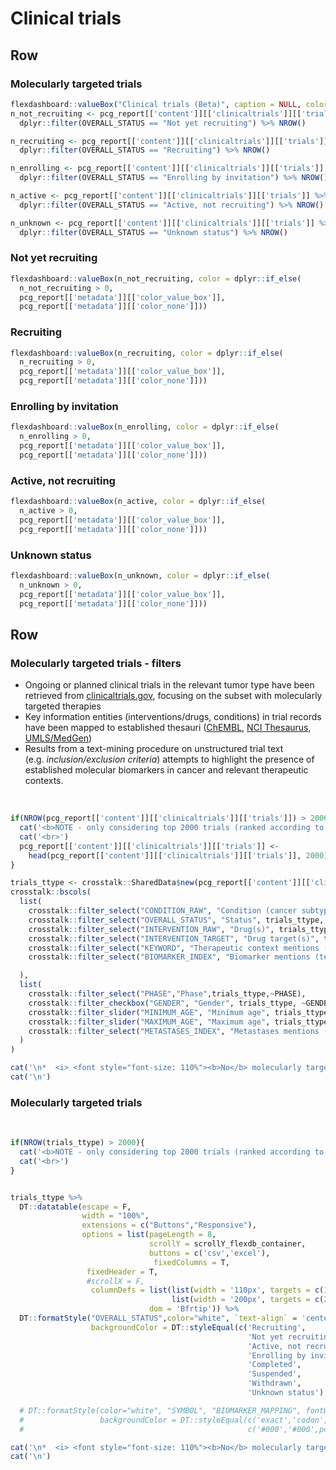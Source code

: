 Clinical trials
==================================================================

Row
-------------------------------------

### Molecularly targeted trials

```r
flexdashboard::valueBox("Clinical trials (Beta)", caption = NULL, color = '#000000', icon = NULL)
n_not_recruiting <- pcg_report[['content']][['clinicaltrials']][['trials']] %>% 
  dplyr::filter(OVERALL_STATUS == "Not yet recruiting") %>% NROW()

n_recruiting <- pcg_report[['content']][['clinicaltrials']][['trials']] %>% 
  dplyr::filter(OVERALL_STATUS == "Recruiting") %>% NROW()

n_enrolling <- pcg_report[['content']][['clinicaltrials']][['trials']] %>% 
  dplyr::filter(OVERALL_STATUS == "Enrolling by invitation") %>% NROW()

n_active <- pcg_report[['content']][['clinicaltrials']][['trials']] %>% 
  dplyr::filter(OVERALL_STATUS == "Active, not recruiting") %>% NROW()

n_unknown <- pcg_report[['content']][['clinicaltrials']][['trials']] %>% 
  dplyr::filter(OVERALL_STATUS == "Unknown status") %>% NROW()
``` 

### Not yet recruiting

```r


flexdashboard::valueBox(n_not_recruiting, color = dplyr::if_else(
  n_not_recruiting > 0,
  pcg_report[['metadata']][['color_value_box']],
  pcg_report[['metadata']][['color_none']]))


```

### Recruiting

```r

flexdashboard::valueBox(n_recruiting, color = dplyr::if_else(
  n_recruiting > 0,
  pcg_report[['metadata']][['color_value_box']],
  pcg_report[['metadata']][['color_none']]))

```


### Enrolling by invitation

```r

flexdashboard::valueBox(n_enrolling, color = dplyr::if_else(
  n_enrolling > 0,
  pcg_report[['metadata']][['color_value_box']],
  pcg_report[['metadata']][['color_none']]))
```

### Active, not recruiting

```r
flexdashboard::valueBox(n_active, color = dplyr::if_else(
  n_active > 0,
  pcg_report[['metadata']][['color_value_box']],
  pcg_report[['metadata']][['color_none']]))

```

### Unknown status

```r
flexdashboard::valueBox(n_unknown, color = dplyr::if_else(
  n_unknown > 0,
  pcg_report[['metadata']][['color_value_box']],
  pcg_report[['metadata']][['color_none']]))
```


Row
-----------------------------------------------------

### Molecularly targeted trials - filters {data-padding=15 data-width=300}

* Ongoing or planned clinical trials in the relevant tumor type have been retrieved from [clinicaltrials.gov](https://clinicaltrials.gov), focusing on the subset with molecularly targeted therapies
* Key information entities (interventions/drugs, conditions) in trial records have been mapped to established thesauri ([ChEMBL](https://www.ebi.ac.uk/chembl/), [NCI Thesaurus](https://ncithesaurus.nci.nih.gov/ncitbrowser/), [UMLS/MedGen](https://www.ncbi.nlm.nih.gov/medgen/))
* Results from a text-mining procedure on unstructured trial text (e.g. <i>inclusion/exclusion criteria</i>) attempts to highlight the presence of established molecular biomarkers in cancer and relevant therapeutic contexts. 

<br>

```r


if(NROW(pcg_report[['content']][['clinicaltrials']][['trials']]) > 2000){
  cat('<b>NOTE - only considering top 2000 trials (ranked according to status and start date) </b><br>',sep="\n")
  cat('<br>')
  pcg_report[['content']][['clinicaltrials']][['trials']] <- 
    head(pcg_report[['content']][['clinicaltrials']][['trials']], 2000)
}

trials_ttype <- crosstalk::SharedData$new(pcg_report[['content']][['clinicaltrials']][['trials']])
crosstalk::bscols(
  list(
    crosstalk::filter_select("CONDITION_RAW", "Condition (cancer subtype)", trials_ttype, ~CONDITION_RAW),
    crosstalk::filter_select("OVERALL_STATUS", "Status", trials_ttype, ~OVERALL_STATUS),
    crosstalk::filter_select("INTERVENTION_RAW", "Drug(s)", trials_ttype, ~INTERVENTION_RAW),
    crosstalk::filter_select("INTERVENTION_TARGET", "Drug target(s)", trials_ttype, ~INTERVENTION_TARGET),
    crosstalk::filter_select("KEYWORD", "Therapeutic context mentions (text-mined)", trials_ttype, ~KEYWORD),
    crosstalk::filter_select("BIOMARKER_INDEX", "Biomarker mentions (text-mined)", trials_ttype, ~BIOMARKER_INDEX)

  ),
  list(
    crosstalk::filter_select("PHASE","Phase",trials_ttype,~PHASE),
    crosstalk::filter_checkbox("GENDER", "Gender", trials_ttype, ~GENDER),
    crosstalk::filter_slider("MINIMUM_AGE", "Minimum age", trials_ttype, ~MINIMUM_AGE),
    crosstalk::filter_slider("MAXIMUM_AGE", "Maximum age", trials_ttype, ~MAXIMUM_AGE),
    crosstalk::filter_select("METASTASES_INDEX", "Metastases mentions (text-mined)", trials_ttype, ~METASTASES_INDEX)
  )
)


```


```r
cat('\n*  <i> <font style="font-size: 110%"><b>No</b> molecularly targeted trials retrieved for the tumor type in question.</i></font>', sep='\n')
cat('\n')
```


### Molecularly targeted trials {data-padding=15}

<br>

```r

if(NROW(trials_ttype) > 2000){
  cat('<b>NOTE - only considering top 2000 trials (ranked according to status and start date) </b><br>',sep="\n")
  cat('<br>')
}


trials_ttype %>%
  DT::datatable(escape = F, 
                width = "100%",
                extensions = c("Buttons","Responsive"), 
                options = list(pageLength = 8, 
                               scrollY = scrollY_flexdb_container,
                               buttons = c('csv','excel'), 
                                fixedColumns = T,
                 fixedHeader = T,
                 #scrollX = F,
                  columnDefs = list(list(width = '110px', targets = c(1,3,5)),
                                    list(width = '200px', targets = c(2,4))),
                               dom = 'Bfrtip')) %>%
  DT::formatStyle("OVERALL_STATUS",color="white", `text-align` = 'center', fontWeight = "bold",
                  backgroundColor = DT::styleEqual(c('Recruiting',
                                                     'Not yet recruiting',
                                                     'Active, not recruiting',
                                                     'Enrolling by invitation',
                                                     'Completed',
                                                     'Suspended',
                                                     'Withdrawn',
                                                     'Unknown status'), c("#00a65a","#00a65a","#CD534C","#CD534C","#CD534C","#CD534C","#CD534C", "#8F7700")))

  # DT::formatStyle(color="white", "SYMBOL", "BIOMARKER_MAPPING", fontWeight = 'bold', `text-align` = 'center',
  #                 backgroundColor = DT::styleEqual(c('exact','codon','exon','gene'), 
  #                                                  c('#000','#000',pcg_report[['metadata']][['color_palette']][['warning']][['values']][1], pcg_report[['metadata']][['color_palette']][['warning']][['values']][1])))

```


```r
cat('\n*  <i> <font style="font-size: 110%"><b>No</b> molecularly targeted trials retrieved for the tumor type in question .</i></font>',sep='\n')
cat('\n')
```

